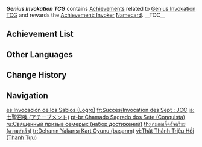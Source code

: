 {{Achievement Category Infobox
|title        = Genius Invokation TCG
|id           = 047
|image        = Achievement Genius Invokation TCG (Achievement).png
|reward       = Achievement: Invoker
|primogems    = {{Achievement/Primogems|Genius Invokation TCG Achievements}}
|total        = {{Achievement/Total|Genius Invokation TCG Achievements}}
}}
'''''Genius Invokation TCG''''' contains [[Achievements]] related to [[Genius Invokation TCG]] and rewards the [[Achievement: Invoker]] [[Namecard]].
__TOC__
{{clr}}
==Achievement List==
{{Achievements by Category Table
|Genius Invokation TCG Achievements
|resultsheader=[[Achievement]]s in ''Genius Invokation TCG''}}

==Other Languages==
{{Other Languages|Transclude=Genius Invokation TCG}}

==Change History==
{{Change History|3.3}}

==Navigation==
{{Achievement Navbox}}

[[es:Invocación de los Sabios (Logro)]]
[[fr:Succès/Invocation des Sept : JCC]]
[[ja:七聖召喚 (アチーブメント)]]
[[pt-br:Chamado Sagrado dos Sete (Conquista)]]
[[ru:Священный призыв семерых (набор достижений)]]
[[th:เกมกลเจ็ดอัจฉริยะ (ความสำเร็จ)]]
[[tr:Dehanın Yakarışı Kart Oyunu (başarım)]]
[[vi:Thất Thánh Triệu Hồi (Thành Tựu)]]